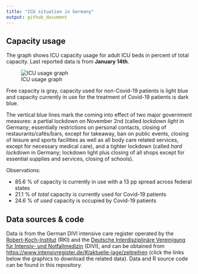 ```yaml
---
title: "ICU situation in Germany"
output: github_document
---
```


## Capacity usage

The graph shows ICU capacity usage for adult ICU beds in percent of total capacity. Last reported data is from **January 14th**.

![ICU usage graph](icu_usage.png)

Free capacity is gray, capacity used for non-Covid-19 patients is light blue and capacity currently in use for the treatment of Covid-19 patients is dark blue.

The vertical blue lines mark the coming into effect of two major government measures: a partial lockdown on November 2nd (called *lockdown light* in Germany; essentially restrictions on personal contacts, closing of restaurants/cafés/bars, except for takeaway, ban on public events, closing of leisure and sports facilities as well as all body care related services, except for necessary medical care), and a tighter lockdown (called *hard lockdown* in Germany; lockdown light plus closing of all shops except for essential supplies and services, closing of schools).

Observations:

-   85.6 % of capacity is currently in use with a 13 pp spread across federal states
-   21.1 % of *total* capacity is currently used for Covid-19 patients
-   24.6 % of *used* capacity is occupied by Covid-19 patients

## Data sources & code

Data is from the German DIVI intensive care register operated by the [Robert-Koch-Institut]() (RKI) and the [Deutsche Interdisziplinäre Vereinigung für Intensiv- und Notfallmedizin](https://www.divi.de/) (DIVI), and can be obtained from <https://www.intensivregister.de/#/aktuelle-lage/zeitreihen> (click the links below the graphics to download the related data). Data and R source code can be found in this repository.
